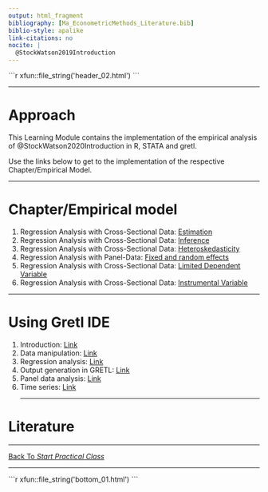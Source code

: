 ```yaml
---
output: html_fragment
bibliography: [Ma_EconometricMethods_Literature.bib]
biblio-style: apalike
link-citations: no
nocite: | 
  @StockWatson2019Introduction
---
```


<!--..........................................................................-->
<!--..........................................................................-->

<!-- Include header -->

````{=html}
```r
xfun::file_string('header_02.html')
```
````

<!--..........................................................................-->
<!--..........................................................................-->

<!--..........................................................................-->
<hr />

# Approach

This Learning Module contains the implementation of the empirical analysis of @StockWatson2020Introduction in <span class="emp01">R</span>, <span class="emp01">STATA</span> and <span class="emp01">gretl</span>.

<!--
This is an overview of the most important function of *R* and STATA necessary to implement basic econometric methods.
-->

Use the links below to get to the implementation of the respective Chapter/Empirical Model.

<!--..........................................................................-->
<hr />

# Chapter/Empirical model

<!-- 0. Installation of *R* ([GoTo](./00_InstallationOfR/00_InstallationOfR_XX.html)) -->
1. Regression Analysis with Cross-Sectional Data: [Estimation](./01_Section/01_Section_XX.html)
2. Regression Analysis with Cross-Sectional Data: [Inference](./02_Section/02_Section_XX.html)
3. Regression Analysis with Cross-Sectional Data: [Heteroskedasticity](./03_Section/03_Section_XX.html)
4. Regression Analysis with Panel-Data: [Fixed and random effects](./06_Section/06_Section_XX.html) 
5. Regression Analysis with Cross-Sectional Data: [Limited Dependent Variable](./05_Section/05_Section_XX.html)
6. Regression Analysis with Cross-Sectional Data: [Instrumental Variable](./04_Section/04_Section_XX.html)

<!-- 4. Regression Analysis with Cross-Sectional Data: [Instrumental Variable](./04_Section/04_Section_XX.html) -->
<!-- 5. Regression Analysis with Cross-Sectional Data: [Limited Dependent Variable](./05_Section/05_Section_XX.html) -->
<!-- 6. Regression Analysis with Panel-Data: [Fixed and random effects](./06_Section/06_Section_XX.html) -->

<!--..........................................................................-->
<hr />

# Using Gretl IDE

1. Introduction: [Link](./Gretl_IDE/01_Introduction/01_Introduction_XX.html)
2. Data manipulation: [Link](./Gretl_IDE/02_DataManipulation/02_DataManipulation_XX.html)
3. Regression analysis: [Link](./Gretl_IDE/03_Regression/03_Regression_XX.html)
4. Output generation in GRETL: [Link](./Gretl_IDE/04_Output/04_Output_XX.html)
5. Panel data analysis: [Link](./Gretl_IDE/05_PanelData/05_PanelData_XX.html)
6. Time series: [Link](./Gretl_IDE/06_TimeSeries/06_TimeSeries_XX.html)
<!--..........................................................................-->
<hr />

# Literature

<div id="refs"></div>

<!--..........................................................................-->
<hr />

<p class="back01">
[Back To *Start Practical Class*](../index.html)
</p>

<!--..........................................................................-->
<hr />





<!--..........................................................................--> 
<!-- THIS IS THE END --> 

<!-- Include bottom -->

````{=html}
```r
xfun::file_string('bottom_01.html')
```
````